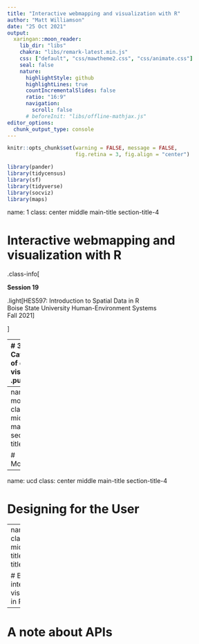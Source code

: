 ```yaml
---
title: "Interactive webmapping and visualization with R"
author: "Matt Williamson"
date: "25 Oct 2021"
output:
  xaringan::moon_reader:
    lib_dir: "libs"
    chakra: "libs/remark-latest.min.js"
    css: ["default", "css/mawtheme2.css", "css/animate.css"]        
    seal: false
    nature:
      highlightStyle: github
      highlightLines: true
      countIncrementalSlides: false
      ratio: "16:9"
      navigation:
        scroll: false
      # beforeInit: "libs/offline-mathjax.js"
editor_options: 
  chunk_output_type: console
---
```


```r
knitr::opts_chunk$set(warning = FALSE, message = FALSE, 
                      fig.retina = 3, fig.align = "center")

```


```r
library(pander)
library(tidycensus)
library(sf)
library(tidyverse)
library(socviz)
library(maps)
```
name: 1
class: center middle main-title section-title-4

# Interactive webmapping and visualization with R

.class-info[

**Session 19**

.light[HES597: Introduction to Spatial Data in R<br>
Boise State University Human-Environment Systems<br>
Fall 2021]

]

---
# 3 Categories of data visualization
.pull-left[

- Static

- Interactive

- Dynamic

]
.pull-right[
![dynamic](img/10/example_3a.gif)
]
---
name: motivations
class: center middle main-title section-title-4

# Motivations 

---
name: ucd
class: center middle main-title section-title-4

# Designing for the User

---
name: survey
class: center middle main-title section-title-4

# Building interactive visualizations in R

---
# A note about APIs